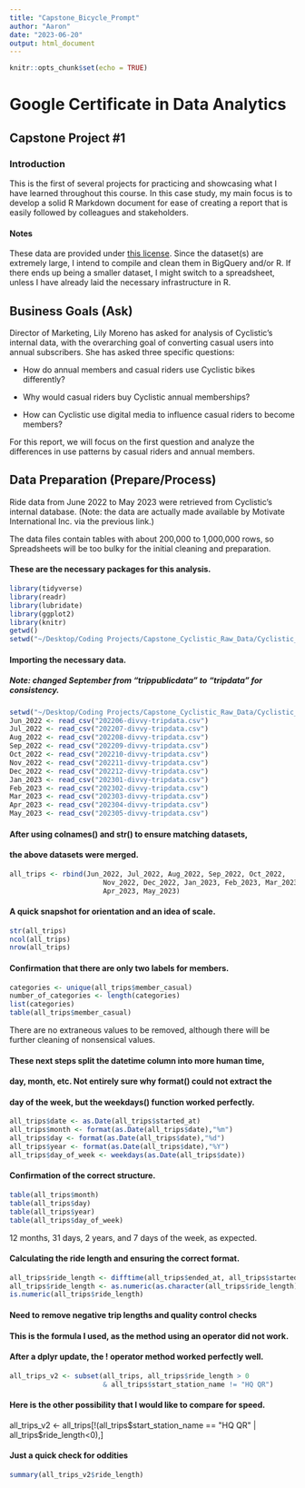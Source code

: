 ```yaml
---
title: "Capstone_Bicycle_Prompt"
author: "Aaron"
date: "2023-06-20"
output: html_document
---
```

```r
knitr::opts_chunk$set(echo = TRUE)
```

# Google Certificate in Data Analytics
## Capstone Project #1

### Introduction
This is the first of several projects for practicing and showcasing what I have learned throughout this course. In this case study, my main focus is to develop a solid R Markdown document for ease of creating a report that is easily followed by colleagues and stakeholders.

#### Notes
These data are provided under [this license](https://ride.divvybikes.com/data-license-agreement). Since the dataset(s) are extremely large, I intend to compile and clean them in BigQuery and/or R. If there ends up being a smaller dataset, I might switch to a spreadsheet, unless I have already laid the necessary infrastructure in R.

## Business Goals (Ask)
Director of Marketing, Lily Moreno has asked for analysis of Cyclistic's internal data, with the overarching goal of converting casual users into annual subscribers. She has asked three specific questions:

* How do annual members and casual riders use Cyclistic bikes differently?

* Why would casual riders buy Cyclistic annual memberships?

* How can Cyclistic use digital media to influence casual riders to become members?

For this report, we will focus on the first question and analyze the differences in use patterns by casual riders and annual members.

## Data Preparation (Prepare/Process)
Ride data from June 2022 to May 2023 were retrieved from Cyclistic's internal database. (Note: the data are actually made available by Motivate International Inc. via the previous link.)

The data files contain tables with about 200,000 to 1,000,000 rows, so Spreadsheets will be too bulky for the initial cleaning and preparation.

#### These are the necessary packages for this analysis.
```r
library(tidyverse)
library(readr)
library(lubridate)
library(ggplot2)
library(knitr)
getwd()
setwd("~/Desktop/Coding Projects/Capstone_Cyclistic_Raw_Data/Cyclistic_csv_files")
```

#### Importing the necessary data.
##### Note: changed September from "trippublicdata" to "tripdata" for consistency.
```r
setwd("~/Desktop/Coding Projects/Capstone_Cyclistic_Raw_Data/Cyclistic_csv_files")
Jun_2022 <- read_csv("202206-divvy-tripdata.csv")
Jul_2022 <- read_csv("202207-divvy-tripdata.csv")
Aug_2022 <- read_csv("202208-divvy-tripdata.csv")
Sep_2022 <- read_csv("202209-divvy-tripdata.csv")
Oct_2022 <- read_csv("202210-divvy-tripdata.csv")
Nov_2022 <- read_csv("202211-divvy-tripdata.csv")
Dec_2022 <- read_csv("202212-divvy-tripdata.csv")
Jan_2023 <- read_csv("202301-divvy-tripdata.csv")
Feb_2023 <- read_csv("202302-divvy-tripdata.csv")
Mar_2023 <- read_csv("202303-divvy-tripdata.csv")
Apr_2023 <- read_csv("202304-divvy-tripdata.csv")
May_2023 <- read_csv("202305-divvy-tripdata.csv")
```

#### After using colnames() and str() to ensure matching datasets, 
#### the above datasets were merged.
```r
all_trips <- rbind(Jun_2022, Jul_2022, Aug_2022, Sep_2022, Oct_2022, 
                       Nov_2022, Dec_2022, Jan_2023, Feb_2023, Mar_2023,
                       Apr_2023, May_2023)
```

#### A quick snapshot for orientation and an idea of scale.
```r
str(all_trips)
ncol(all_trips)
nrow(all_trips)
```



#### Confirmation that there are only two labels for members.
```r
categories <- unique(all_trips$member_casual)
number_of_categories <- length(categories)
list(categories)
table(all_trips$member_casual)
```
There are no extraneous values to be removed, although there will be further
cleaning of nonsensical values.

#### These next steps split the datetime column into more human time, 
#### day, month, etc. Not entirely sure why format() could not extract the
#### day of the week, but the weekdays() function worked perfectly.
```r
all_trips$date <- as.Date(all_trips$started_at)
all_trips$month <- format(as.Date(all_trips$date),"%m")
all_trips$day <- format(as.Date(all_trips$date),"%d")
all_trips$year <- format(as.Date(all_trips$date),"%Y")
all_trips$day_of_week <- weekdays(as.Date(all_trips$date))
```

#### Confirmation of the correct structure.
```r
table(all_trips$month)
table(all_trips$day)
table(all_trips$year)
table(all_trips$day_of_week)
```
12 months, 31 days, 2 years, and 7 days of the week, as expected.

#### Calculating the ride length and ensuring the correct format.
```r
all_trips$ride_length <- difftime(all_trips$ended_at, all_trips$started_at)
all_trips$ride_length <- as.numeric(as.character(all_trips$ride_length))
is.numeric(all_trips$ride_length)
```

#### Need to remove negative trip lengths and quality control checks
#### This is the formula I used, as the method using an operator did not work.
#### After a dplyr update, the ! operator method worked perfectly well.
```r
all_trips_v2 <- subset(all_trips, all_trips$ride_length > 0 
                       & all_trips$start_station_name != "HQ QR")
```

#### Here is the other possibility that I would like to compare for speed.
all_trips_v2 <- all_trips[!(all_trips$start_station_name == "HQ QR"
                            | all_trips$ride_length<0),]
                            
#### Just a quick check for oddities
```r
summary(all_trips_v2$ride_length)
```

